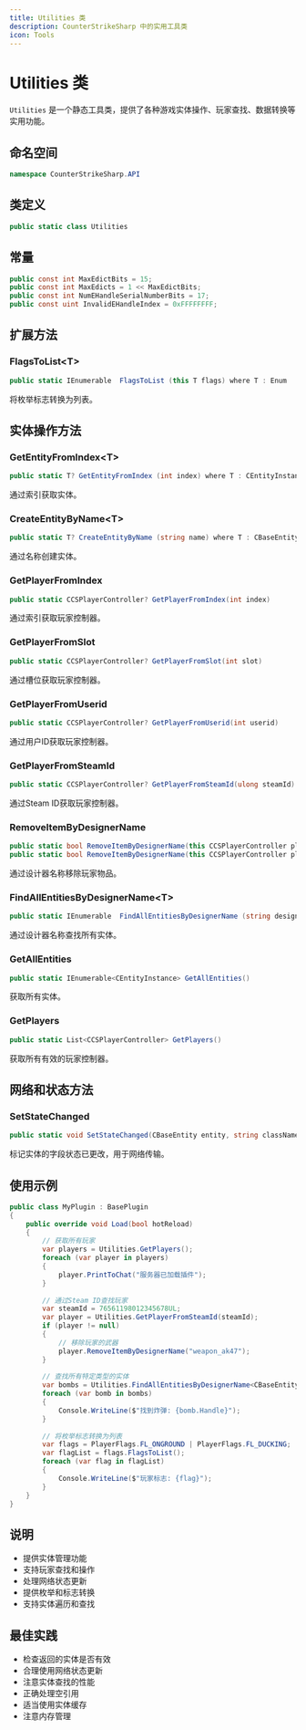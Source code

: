 ```yaml
---
title: Utilities 类
description: CounterStrikeSharp 中的实用工具类
icon: Tools
---
```


# Utilities 类

`Utilities` 是一个静态工具类，提供了各种游戏实体操作、玩家查找、数据转换等实用功能。

## 命名空间

```csharp
namespace CounterStrikeSharp.API
```

## 类定义

```csharp
public static class Utilities
```

## 常量

```csharp
public const int MaxEdictBits = 15;
public const int MaxEdicts = 1 << MaxEdictBits;
public const int NumEHandleSerialNumberBits = 17;
public const uint InvalidEHandleIndex = 0xFFFFFFFF;
```

## 扩展方法

### FlagsToList&lt;T&gt;

```csharp
public static IEnumerable  FlagsToList (this T flags) where T : Enum
```

将枚举标志转换为列表。

## 实体操作方法

### GetEntityFromIndex&lt;T&gt;

```csharp
public static T? GetEntityFromIndex (int index) where T : CEntityInstance
```

通过索引获取实体。

### CreateEntityByName&lt;T&gt;

```csharp
public static T? CreateEntityByName (string name) where T : CBaseEntity
```

通过名称创建实体。

### GetPlayerFromIndex

```csharp
public static CCSPlayerController? GetPlayerFromIndex(int index)
```

通过索引获取玩家控制器。

### GetPlayerFromSlot

```csharp
public static CCSPlayerController? GetPlayerFromSlot(int slot)
```

通过槽位获取玩家控制器。

### GetPlayerFromUserid

```csharp
public static CCSPlayerController? GetPlayerFromUserid(int userid)
```

通过用户ID获取玩家控制器。

### GetPlayerFromSteamId

```csharp
public static CCSPlayerController? GetPlayerFromSteamId(ulong steamId)
```

通过Steam ID获取玩家控制器。

### RemoveItemByDesignerName

```csharp
public static bool RemoveItemByDesignerName(this CCSPlayerController player, string designerName)
public static bool RemoveItemByDesignerName(this CCSPlayerController player, string designerName, bool shouldRemoveEntity)
```

通过设计器名称移除玩家物品。

### FindAllEntitiesByDesignerName&lt;T&gt;

```csharp
public static IEnumerable  FindAllEntitiesByDesignerName (string designerName) where T : CEntityInstance
```

通过设计器名称查找所有实体。

### GetAllEntities

```csharp
public static IEnumerable<CEntityInstance> GetAllEntities()
```

获取所有实体。

### GetPlayers

```csharp
public static List<CCSPlayerController> GetPlayers()
```

获取所有有效的玩家控制器。

## 网络和状态方法

### SetStateChanged

```csharp
public static void SetStateChanged(CBaseEntity entity, string className, string fieldName, int extraOffset = 0)
```

标记实体的字段状态已更改，用于网络传输。

## 使用示例

```csharp
public class MyPlugin : BasePlugin
{
    public override void Load(bool hotReload)
    {
        // 获取所有玩家
        var players = Utilities.GetPlayers();
        foreach (var player in players)
        {
            player.PrintToChat("服务器已加载插件");
        }
        
        // 通过Steam ID查找玩家
        var steamId = 76561198012345678UL;
        var player = Utilities.GetPlayerFromSteamId(steamId);
        if (player != null)
        {
            // 移除玩家的武器
            player.RemoveItemByDesignerName("weapon_ak47");
        }
        
        // 查找所有特定类型的实体
        var bombs = Utilities.FindAllEntitiesByDesignerName<CBaseEntity>("weapon_c4");
        foreach (var bomb in bombs)
        {
            Console.WriteLine($"找到炸弹: {bomb.Handle}");
        }
        
        // 将枚举标志转换为列表
        var flags = PlayerFlags.FL_ONGROUND | PlayerFlags.FL_DUCKING;
        var flagList = flags.FlagsToList();
        foreach (var flag in flagList)
        {
            Console.WriteLine($"玩家标志: {flag}");
        }
    }
}
```

## 说明

- 提供实体管理功能
- 支持玩家查找和操作
- 处理网络状态更新
- 提供枚举和标志转换
- 支持实体遍历和查找

## 最佳实践

- 检查返回的实体是否有效
- 合理使用网络状态更新
- 注意实体查找的性能
- 正确处理空引用
- 适当使用实体缓存
- 注意内存管理